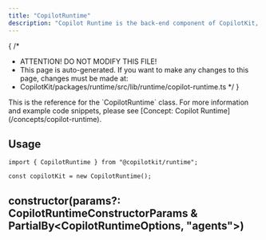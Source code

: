 ```yaml
---
title: "CopilotRuntime"
description: "Copilot Runtime is the back-end component of CopilotKit, enabling interaction with LLMs."
---
```


{
 /*
  * ATTENTION! DO NOT MODIFY THIS FILE!
  * This page is auto-generated. If you want to make any changes to this page, changes must be made at:
  * CopilotKit/packages/runtime/src/lib/runtime/copilot-runtime.ts
  */
}
<Callout type="info">
  This is the reference for the `CopilotRuntime` class. For more information and example code snippets, please see [Concept: Copilot Runtime](/concepts/copilot-runtime).
</Callout>
 
## Usage
 
```tsx
import { CopilotRuntime } from "@copilotkit/runtime";
 
const copilotKit = new CopilotRuntime();
```

## constructor(params?: CopilotRuntimeConstructorParams & PartialBy&lt;CopilotRuntimeOptions, "agents"&gt;)



<PropertyReference name="params" type="CopilotRuntimeConstructorParams & PartialBy<CopilotRuntimeOptions, 'agents'>" >

</PropertyReference>

<PropertyReference name="handleServiceAdapter" type="serviceAdapter: CopilotServiceAdapter">


  <PropertyReference name="serviceAdapter" type="CopilotServiceAdapter" required>
  
  </PropertyReference>

</PropertyReference>

